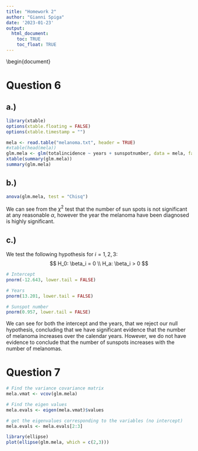 ```yaml
---
title: "Homework 2"
author: "Gianni Spiga"
date: '2023-01-23'
output: 
  html_document:
    toc: TRUE
    toc_float: TRUE
---
```


\documentclass{article}
\begin{document}


# Question 6
## a.) 
```r
library(xtable)
options(xtable.floating = FALSE)
options(xtable.timestamp = "")
```

```r
mela <- read.table("melanoma.txt", header = TRUE)
#xtable(head(mela))
glm.mela <- glm(totalincidence ~ years + sunspotnumber, data = mela, family = poisson())
xtable(summary(glm.mela)) 
summary(glm.mela)
```
## b.) 
```r
anova(glm.mela, test = "Chisq")
```
We can see from the $\chi^2$ test that the number of sun spots is not significant at any reasonable $\alpha$, however the year the melanoma have been diagnosed is highly significant. 

## c.) 
We test the following hypothesis for $i = 1,2,3$:
$$
H_0: \beta_i = 0 \\
H_a: \beta_i > 0
$$

```r
# Intercept
pnorm(-12.643, lower.tail = FALSE)

# Years
pnorm(13.201, lower.tail = FALSE)

# Sunspot number
pnorm(0.957, lower.tail = FALSE)

```

We can see for both the intercept and the years, that we reject our null hypothesis, concluding that we have significant evidence that the number of melanoma increases over the calendar years. However, we do not have evidence to conclude that the number of sunspots increases with the number of melanomas. 

# Question 7
```r
# Find the variance covariance matrix
mela.vmat <- vcov(glm.mela)

# Find the eigen values 
mela.evals <- eigen(mela.vmat)$values

# get the eigenvalues corresponding to the variables (no intercept)
mela.evals <- mela.evals[2:3]

library(ellipse)
plot(ellipse(glm.mela, which = c(2,3)))
```